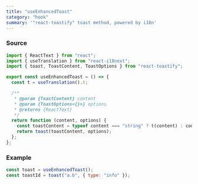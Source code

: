 ```yaml
---
title: "useEnhancedToast"
category: "hook"
summary: '"react-toastify" toast method, powered by i18n'
---
```


### Source

```javascript
import { ReactText } from "react";
import { useTranslation } from "react-i18next";
import { toast, ToastContent, ToastOptions } from "react-toastify";

export const useEnhancedToast = () => {
  const t = useTranslation().t;

  /**
   * @param {ToastContent} content
   * @param {ToastOptions<{}>} options
   * @returns {ReactText}
   */
  return function (content, options) {
    const toastContent = typeof content === "string" ? t(content) : content;
    return toast(toastContent, options);
  };
};
```

### Example

```javascript
const toast = useEnhancedToast();
const toastId = toast("a.b", { type: "info" });
```

